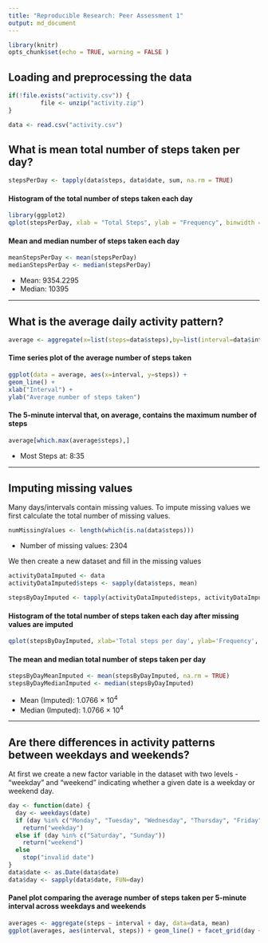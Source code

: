 ```yaml
---
title: "Reproducible Research: Peer Assessment 1"
output: md_document
---
```


```r
library(knitr)
opts_chunk$set(echo = TRUE, warning = FALSE )
```
## Loading and preprocessing the data
```r
if(!file.exists("activity.csv")) {
         file <- unzip("activity.zip")
}

data <- read.csv("activity.csv")
```

## What is mean total number of steps taken per day?
```r
stepsPerDay <- tapply(data$steps, data$date, sum, na.rm = TRUE)

```
  
  
#### Histogram of the total number of steps taken each day  

```r
library(ggplot2)
qplot(stepsPerDay, xlab = "Total Steps", ylab = "Frequency", binwidth = 500)
```
  

#### Mean and median number of steps taken each day  

```r
meanStepsPerDay <- mean(stepsPerDay)
medianStepsPerDay <- median(stepsPerDay)
```
  
* Mean: 9354.2295
* Median:  10395

-----  

## What is the average daily activity pattern?  

```r
average <- aggregate(x=list(steps=data$steps),by=list(interval=data$interval), FUN = mean, na.rm = TRUE)

```
  
#### Time series plot of the average number of steps taken  

```r

ggplot(data = average, aes(x=interval, y=steps)) +
geom_line() +
xlab("Interval") +
ylab("Average number of steps taken")
```
  
#### The 5-minute interval that, on average, contains the maximum number of steps  

```r
average[which.max(average$steps),]
```
  
* Most Steps at: 8:35

----  

## Imputing missing values  

Many days/intervals contain missing values. To impute missing values we first calculate the total number of missing values. 

```r
numMissingValues <- length(which(is.na(data$steps)))
```
  
* Number of missing values: 2304  

We then create a new dataset and fill in the missing values  

```r

activityDataImputed <- data
activityDataImputed$steps <- sapply(data$steps, mean)

stepsByDayImputed <- tapply(activityDataImputed$steps, activityDataImputed$date, sum)
```
  
#### Histogram of the total number of steps taken each day after missing values are imputed  

```r
qplot(stepsByDayImputed, xlab='Total steps per day', ylab='Frequency', binwidth=500)
```
  
#### The mean and median total number of steps taken per day  

```r
stepsByDayMeanImputed <- mean(stepsByDayImputed, na.rm = TRUE)
stepsByDayMedianImputed <- median(stepsByDayImputed)
```
  
* Mean (Imputed): 1.0766 &times; 10<sup>4</sup>
* Median (Imputed):  1.0766 &times; 10<sup>4</sup>


----  

## Are there differences in activity patterns between weekdays and weekends?  

At first we create a new factor variable in the dataset with two levels - "weekday" and "weekend" indicating whether a given date is a weekday or weekend day.  

```r
day <- function(date) {
  day <- weekdays(date)
  if (day %in% c("Monday", "Tuesday", "Wednesday", "Thursday", "Friday"))
    return("weekday")
  else if (day %in% c("Saturday", "Sunday"))
    return("weekend")
  else
    stop("invalid date")
}
data$date <- as.Date(data$date)
data$day <- sapply(data$date, FUN=day)

```
  
#### Panel plot comparing the average number of steps taken per 5-minute interval across weekdays and weekends   

```r
averages <- aggregate(steps ~ interval + day, data=data, mean)
ggplot(averages, aes(interval, steps)) + geom_line() + facet_grid(day ~ .) +xlab("5-minute interval") + ylab("Average number of steps")
```